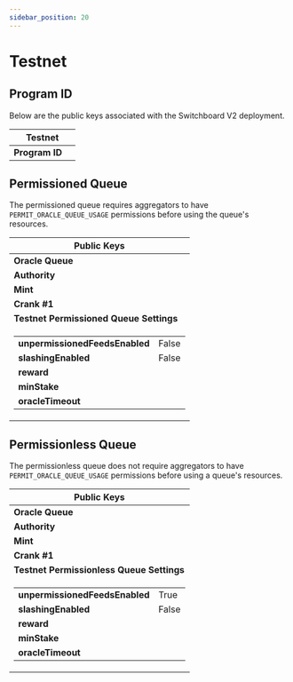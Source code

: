 ```yaml
---
sidebar_position: 20
---
```



# Testnet

## Program ID

Below are the public keys associated with the Switchboard V2 deployment.

<table>
  <thead>
    <tr>
      <th colspan="2">Testnet</th>
    </tr>
  </thead>
  <tbody>
    <tr>
      <td>
        <b>Program ID</b>
      </td>
      <td>
        <PublicKeyButton publicKey="0xe9F5Ecb00BC437F061DF59d899F00f260740dC48" />
      </td>
    </tr>
  </tbody>
</table>

## Permissioned Queue

The permissioned queue requires aggregators to have `PERMIT_ORACLE_QUEUE_USAGE`
permissions before using the queue's resources.

<table>
  <thead>
    <tr>
      <th colspan="2">Public Keys</th>
    </tr>
  </thead>
  <tbody>
    <tr>
      <td>
        <b>Oracle Queue</b>
      </td>
      <td>
        <PublicKeyButton publicKey="" />
      </td>
    </tr>
    <tr>
      <td>
        <b>Authority</b>
      </td>
      <td>
        <PublicKeyButton publicKey="" />
      </td>
    </tr>
    <tr>
      <td>
        <b>Mint</b>
      </td>
      <td>
        <PublicKeyButton publicKey="" />
      </td>
    </tr>
    <tr>
      <td>
        <b>Crank #1</b>
      </td>
      <td>
        <PublicKeyButton publicKey="" />
      </td>
    </tr>
    <tr>
      <td colspan="2">
        <div className="centeredText">
          <b>Testnet Permissioned Queue Settings</b>
        </div>
      </td>
    </tr>
    <tr>
      <td colspan="2">
        <table className="table_no_border">
          <tr>
            <td>
              <b>unpermissionedFeedsEnabled</b>
            </td>
            <td>False</td>
          </tr>
          <tr>
            <td>
              <b>slashingEnabled</b>
            </td>
            <td>False</td>
          </tr>
          <tr>
            <td>
              <b>reward</b>
            </td>
            <td></td>
          </tr>
          <tr>
            <td>
              <b>minStake</b>
            </td>
            <td></td>
          </tr>
          <tr>
            <td>
              <b>oracleTimeout</b>
            </td>
            <td></td>
          </tr>
        </table>
      </td>
    </tr>
  </tbody>
</table>

## Permissionless Queue

The permissionless queue does not require aggregators to have
`PERMIT_ORACLE_QUEUE_USAGE` permissions before using a queue's resources.

<table>
  <thead>
    <tr>
      <th colspan="2">Public Keys</th>
    </tr>
  </thead>
  <tbody>
    <tr>
      <td>
        <b>Oracle Queue</b>
      </td>
      <td>
        <PublicKeyButton publicKey="" />
      </td>
    </tr>
    <tr>
      <td>
        <b>Authority</b>
      </td>
      <td>
        <PublicKeyButton publicKey="" />
      </td>
    </tr>
    <tr>
      <td>
        <b>Mint</b>
      </td>
      <td>
        <PublicKeyButton publicKey="" />
      </td>
    </tr>
    <tr>
      <td>
        <b>Crank #1</b>
      </td>
      <td>
        <PublicKeyButton publicKey="" />
      </td>
    </tr>
    <tr>
      <td colspan="2">
        <div className="centeredText">
          <b>Testnet Permissionless Queue Settings</b>
        </div>
      </td>
    </tr>
    <tr>
      <td colspan="2">
        <table className="table_no_border">
          <tr>
            <td>
              <b>unpermissionedFeedsEnabled</b>
            </td>
            <td>True</td>
          </tr>
          <tr>
            <td>
              <b>slashingEnabled</b>
            </td>
            <td>False</td>
          </tr>
          <tr>
            <td>
              <b>reward</b>
            </td>
            <td></td>
          </tr>
          <tr>
            <td>
              <b>minStake</b>
            </td>
            <td></td>
          </tr>
          <tr>
            <td>
              <b>oracleTimeout</b>
            </td>
            <td></td>
          </tr>
        </table>
      </td>
    </tr>
  </tbody>
</table>
